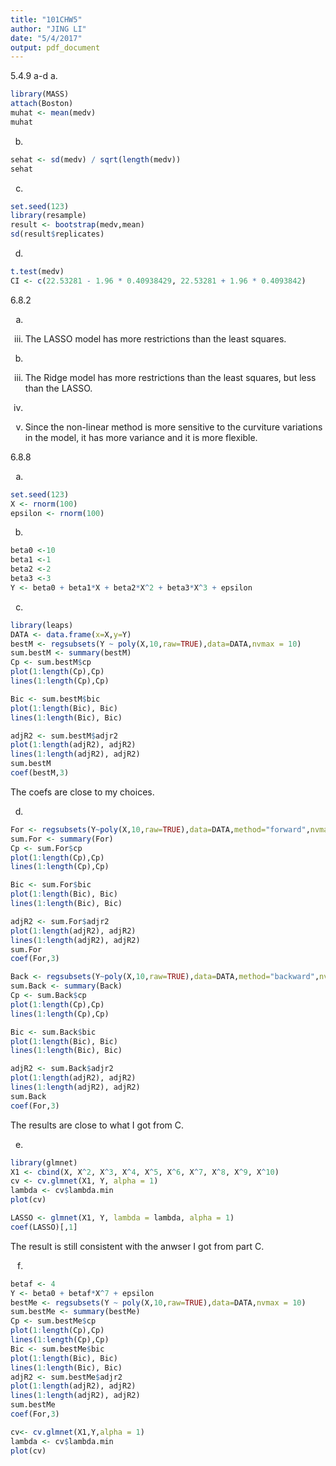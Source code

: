 ```yaml
---
title: "101CHW5"
author: "JING LI"
date: "5/4/2017"
output: pdf_document
---
```


5.4.9 a-d
a.

```r
library(MASS)
attach(Boston)
muhat <- mean(medv)
muhat
```
b.

```r
sehat <- sd(medv) / sqrt(length(medv))
sehat
```
c.

```r
set.seed(123)
library(resample)
result <- bootstrap(medv,mean)
sd(result$replicates)
```

d.
```r
t.test(medv)
CI <- c(22.53281 - 1.96 * 0.40938429, 22.53281 + 1.96 * 0.4093842)
```


6.8.2

a.
iii.
The LASSO model has more restrictions than the least squares.

b.
iii.
The Ridge model has more restrictions than the least squares, but less than the LASSO.

c.
ii.  
Since the non-linear method is more sensitive to the curviture variations in the model, it has more variance and it is more flexible.


6.8.8

a.
```r
set.seed(123)
X <- rnorm(100)
epsilon <- rnorm(100)
```

b.
```r
beta0 <-10
beta1 <-1
beta2 <-2
beta3 <-3
Y <- beta0 + beta1*X + beta2*X^2 + beta3*X^3 + epsilon
```

c.

```r
library(leaps)
DATA <- data.frame(x=X,y=Y)
bestM <- regsubsets(Y ~ poly(X,10,raw=TRUE),data=DATA,nvmax = 10) 
sum.bestM <- summary(bestM)
Cp <- sum.bestM$cp
plot(1:length(Cp),Cp)
lines(1:length(Cp),Cp)

```

```r
Bic <- sum.bestM$bic 
plot(1:length(Bic), Bic) 
lines(1:length(Bic), Bic)
```
```r
adjR2 <- sum.bestM$adjr2 
plot(1:length(adjR2), adjR2) 
lines(1:length(adjR2), adjR2)
sum.bestM
coef(bestM,3)
```

The coefs are close to my choices.

d.

```r
For <- regsubsets(Y~poly(X,10,raw=TRUE),data=DATA,method="forward",nvmax = 10) 
sum.For <- summary(For)
Cp <- sum.For$cp
plot(1:length(Cp),Cp)
lines(1:length(Cp),Cp)
```

```r
Bic <- sum.For$bic 
plot(1:length(Bic), Bic) 
lines(1:length(Bic), Bic)
```

```r
adjR2 <- sum.For$adjr2 
plot(1:length(adjR2), adjR2) 
lines(1:length(adjR2), adjR2)
sum.For
coef(For,3)
```

```r
Back <- regsubsets(Y~poly(X,10,raw=TRUE),data=DATA,method="backward",nvmax = 10) 
sum.Back <- summary(Back)
Cp <- sum.Back$cp
plot(1:length(Cp),Cp)
lines(1:length(Cp),Cp)
```
```r
Bic <- sum.Back$bic 
plot(1:length(Bic), Bic) 
lines(1:length(Bic), Bic)
```

```r
adjR2 <- sum.Back$adjr2 
plot(1:length(adjR2), adjR2) 
lines(1:length(adjR2), adjR2)
sum.Back
coef(For,3)
```

The results are close to what I got from C.

e.
```r
library(glmnet)
X1 <- cbind(X, X^2, X^3, X^4, X^5, X^6, X^7, X^8, X^9, X^10) 
cv <- cv.glmnet(X1, Y, alpha = 1)
lambda <- cv$lambda.min
plot(cv)
```

```r
LASSO <- glmnet(X1, Y, lambda = lambda, alpha = 1) 
coef(LASSO)[,1]
```

The result is still consistent with the anwser I got from part C.

f.

```r
betaf <- 4
Y <- beta0 + betaf*X^7 + epsilon
bestMe <- regsubsets(Y ~ poly(X,10,raw=TRUE),data=DATA,nvmax = 10) 
sum.bestMe <- summary(bestMe)
Cp <- sum.bestMe$cp
plot(1:length(Cp),Cp)
lines(1:length(Cp),Cp)
Bic <- sum.bestMe$bic 
plot(1:length(Bic), Bic) 
lines(1:length(Bic), Bic)
adjR2 <- sum.bestMe$adjr2 
plot(1:length(adjR2), adjR2) 
lines(1:length(adjR2), adjR2)
sum.bestMe
coef(For,3)
```

```r
cv<- cv.glmnet(X1,Y,alpha = 1)
lambda <- cv$lambda.min
plot(cv)
```

